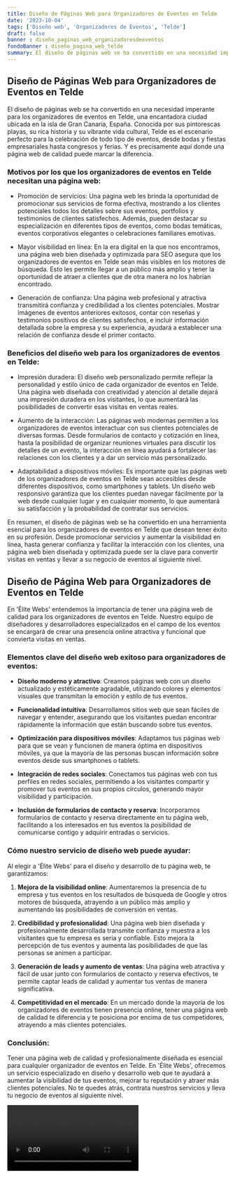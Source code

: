 ```yaml
---
title: Diseño de Páginas Web para Organizadores de Eventos en Telde
date: '2023-10-04'
tags: ['Diseño web', 'Organizadores de Eventos', 'Telde']
draft: false
banner : diseño_paginas_web_organizadoresdeeventos
fondoBanner : diseño_pagina_web_telde
summary: El diseño de páginas web se ha convertido en una necesidad imperante para los organizadores de eventos en Telde, una encantadora ciudad ubicada en la isla de Gran Canaria, España. Conocida por sus pintorescas playas, su rica historia y su vibrante vida cultural, Telde es el escenario perfecto para la celebración de todo tipo de eventos, desde bodas y fiestas empresariales hasta congresos y ferias. Y es precisamente aquí donde una página web de calidad puede marcar la diferencia.
---
```


## Diseño de Páginas Web para Organizadores de Eventos en Telde

El diseño de páginas web se ha convertido en una necesidad imperante para los organizadores de eventos en Telde, una encantadora ciudad ubicada en la isla de Gran Canaria, España. Conocida por sus pintorescas playas, su rica historia y su vibrante vida cultural, Telde es el escenario perfecto para la celebración de todo tipo de eventos, desde bodas y fiestas empresariales hasta congresos y ferias. Y es precisamente aquí donde una página web de calidad puede marcar la diferencia.

### Motivos por los que los organizadores de eventos en Telde necesitan una página web:

- Promoción de servicios: Una página web les brinda la oportunidad de promocionar sus servicios de forma efectiva, mostrando a los clientes potenciales todos los detalles sobre sus eventos, portfolios y testimonios de clientes satisfechos. Además, pueden destacar su especialización en diferentes tipos de eventos, como bodas temáticas, eventos corporativos elegantes o celebraciones familiares emotivas.

- Mayor visibilidad en línea: En la era digital en la que nos encontramos, una página web bien diseñada y optimizada para SEO asegura que los organizadores de eventos en Telde sean más visibles en los motores de búsqueda. Esto les permite llegar a un público más amplio y tener la oportunidad de atraer a clientes que de otra manera no los habrían encontrado.

- Generación de confianza: Una página web profesional y atractiva transmitirá confianza y credibilidad a los clientes potenciales. Mostrar imágenes de eventos anteriores exitosos, contar con reseñas y testimonios positivos de clientes satisfechos, e incluir información detallada sobre la empresa y su experiencia, ayudará a establecer una relación de confianza desde el primer contacto.

### Beneficios del diseño web para los organizadores de eventos en Telde:

- Impresión duradera: El diseño web personalizado permite reflejar la personalidad y estilo único de cada organizador de eventos en Telde. Una página web diseñada con creatividad y atención al detalle dejará una impresión duradera en los visitantes, lo que aumentará las posibilidades de convertir esas visitas en ventas reales.

- Aumento de la interacción: Las páginas web modernas permiten a los organizadores de eventos interactuar con sus clientes potenciales de diversas formas. Desde formularios de contacto y cotización en línea, hasta la posibilidad de organizar reuniones virtuales para discutir los detalles de un evento, la interacción en línea ayudará a fortalecer las relaciones con los clientes y a dar un servicio más personalizado.

- Adaptabilidad a dispositivos móviles: Es importante que las páginas web de los organizadores de eventos en Telde sean accesibles desde diferentes dispositivos, como smartphones y tablets. Un diseño web responsivo garantiza que los clientes puedan navegar fácilmente por la web desde cualquier lugar y en cualquier momento, lo que aumentará su satisfacción y la probabilidad de contratar sus servicios.

En resumen, el diseño de páginas web se ha convertido en una herramienta esencial para los organizadores de eventos en Telde que desean tener éxito en su profesión. Desde promocionar servicios y aumentar la visibilidad en línea, hasta generar confianza y facilitar la interacción con los clientes, una página web bien diseñada y optimizada puede ser la clave para convertir visitas en ventas y llevar a su negocio de eventos al siguiente nivel.

<GifSeo />

<Cta />

## Diseño de Página Web para Organizadores de Eventos en Telde

En 'Élite Webs' entendemos la importancia de tener una página web de calidad para los organizadores de eventos en Telde. Nuestro equipo de diseñadores y desarrolladores especializados en el campo de los eventos se encargará de crear una presencia online atractiva y funcional que convierta visitas en ventas.

### Elementos clave del diseño web exitoso para organizadores de eventos:

- **Diseño moderno y atractivo**: Creamos páginas web con un diseño actualizado y estéticamente agradable, utilizando colores y elementos visuales que transmitan la emoción y estilo de tus eventos.

- **Funcionalidad intuitiva**: Desarrollamos sitios web que sean fáciles de navegar y entender, asegurando que los visitantes puedan encontrar rápidamente la información que están buscando sobre tus eventos.

- **Optimización para dispositivos móviles**: Adaptamos tus páginas web para que se vean y funcionen de manera óptima en dispositivos móviles, ya que la mayoría de las personas buscan información sobre eventos desde sus smartphones o tablets.

- **Integración de redes sociales**: Conectamos tus páginas web con tus perfiles en redes sociales, permitiendo a los visitantes compartir y promover tus eventos en sus propios círculos, generando mayor visibilidad y participación.

- **Inclusión de formularios de contacto y reserva**: Incorporamos formularios de contacto y reserva directamente en tu página web, facilitando a los interesados en tus eventos la posibilidad de comunicarse contigo y adquirir entradas o servicios.

### Cómo nuestro servicio de diseño web puede ayudar:

Al elegir a 'Élite Webs' para el diseño y desarrollo de tu página web, te garantizamos:

1. **Mejora de la visibilidad online**: Aumentaremos la presencia de tu empresa y tus eventos en los resultados de búsqueda de Google y otros motores de búsqueda, atrayendo a un público más amplio y aumentando las posibilidades de conversión en ventas.

2. **Credibilidad y profesionalidad**: Una página web bien diseñada y profesionalmente desarrollada transmite confianza y muestra a los visitantes que tu empresa es seria y confiable. Esto mejora la percepción de tus eventos y aumenta las posibilidades de que las personas se animen a participar.

3. **Generación de leads y aumento de ventas**: Una página web atractiva y fácil de usar junto con formularios de contacto y reserva efectivos, te permite captar leads de calidad y aumentar tus ventas de manera significativa.

4. **Competitividad en el mercado**: En un mercado donde la mayoría de los organizadores de eventos tienen presencia online, tener una página web de calidad te diferencia y te posiciona por encima de tus competidores, atrayendo a más clientes potenciales.

### Conclusión:

Tener una página web de calidad y profesionalmente diseñada es esencial para cualquier organizador de eventos en Telde. En 'Élite Webs', ofrecemos un servicio especializado en diseño y desarrollo web que te ayudará a aumentar la visibilidad de tus eventos, mejorar tu reputación y atraer más clientes potenciales. No te quedes atrás, contrata nuestros servicios y lleva tu negocio de eventos al siguiente nivel.

<Video />

<CtaBot job='Organizadores de Eventos' city='Telde'/>

<Gmaps query='Telde+españa+maps' />
